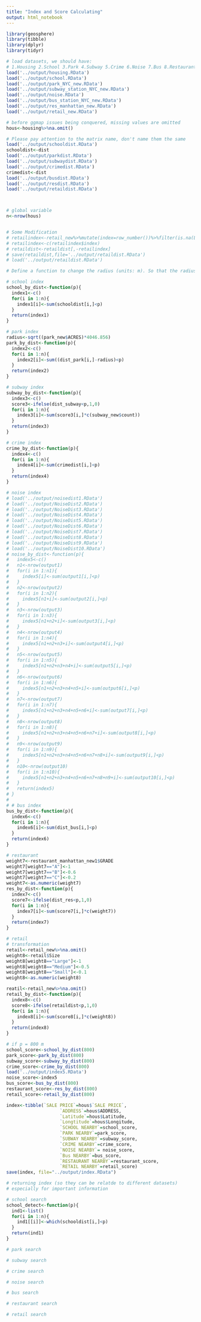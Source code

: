 ---
title: "Index and Score Calculating"
output: html_notebook
---

```{r include=FALSE}
library(geosphere)
library(tibble)
library(dplyr)
library(tidyr)
```


```{r}
# load datasets, we should have:
# 1.Housing 2.School 3.Park 4.Subway 5.Crime 6.Noise 7.Bus 8.Restaurant 9.Retail
load('../output/housing.RData') 
load('../output/school.RData')
load('../output/park_NYC_new.RData')
load('../output/subway_station_NYC_new.RData')
load('../output/noise.RData')
load('../output/bus_station_NYC_new.RData')
load('../output/res_manhattan_new.RData')
load('../output/retail_new.RData')

# before ggmap issues being conquered, missing values are omitted
hous<-housing%>%na.omit()

# Please pay attention to the matrix name, don't name them the same
load('../output/schooldist.RData')
schooldist<-dist
load('../output/parkdist.RData')
load('../output/subwaydist.RData')
load('../output/crimedist.RData')
crimedist<-dist
load('../output/busdist.RData')
load('../output/resdist.RData')
load('../output/retaildist.RData')



# global variable
n<-nrow(hous)


# Some Modification
# retailindex<-retail_new%>%mutate(index=row_number())%>%filter(is.na(Latitude))
# retailindex<-c(retailindex$index)
# retaildist<-retaildist[,-retailindex]
# save(retaildist,file='../output/retaildist.RData')
# load('../output/retaildist.RData')
```


```{r}
# Define a function to change the radius (units: m). So that the radius can be changed in the shinny app

# school index
school_by_dist<-function(p){
  index1<-c()
  for(i in 1:n){
    index1[i]<-sum(schooldist[i,]<p)
  }
  return(index1)
}

# park index
radius<-sqrt((park_new$ACRES)*4046.856)
park_by_dist<-function(p){
  index2<-c()
  for(i in 1:n){
    index2[i]<-sum((dist_park[i,]-radius)<p)
  }
  return(index2)
}

# subway index
subway_by_dist<-function(p){
  index3<-c()
  score3<-ifelse(dist_subway<p,1,0)
  for(i in 1:n){
    index3[i]<-sum(score3[i,]*c(subway_new$count))
  }
  return(index3)
}

# crime index
crime_by_dist<-function(p){
  index4<-c()
  for(i in 1:n){
    index4[i]<-sum(crimedist[i,]<p)
  }
  return(index4)
}

# noise index
# load('../output/noisedist1.RData')
# load('../output/NoiseDist2.RData')
# load('../output/NoiseDist3.RData')
# load('../output/NoiseDist4.RData')
# load('../output/NoiseDist5.RData')
# load('../output/NoiseDist6.RData')
# load('../output/NoiseDist7.RData')
# load('../output/NoiseDist8.RData')
# load('../output/NoiseDist9.RData')
# load('../output/NoiseDist10.RData')
# noise_by_dist<-function(p){
#   index5<-c()
#   n1<-nrow(output1)
#   for(i in 1:n1){
#     index5[i]<-sum(output1[i,]<p)
#   }
#   n2<-nrow(output2)
#   for(i in 1:n2){
#     index5[n1+i]<-sum(output2[i,]<p)
#   }
#   n3<-nrow(output3)
#   for(i in 1:n3){
#     index5[n1+n2+i]<-sum(output3[i,]<p)
#   }
#   n4<-nrow(output4)
#   for(i in 1:n4){
#     index5[n1+n2+n3+i]<-sum(output4[i,]<p)
#   }
#   n5<-nrow(output5)
#   for(i in 1:n5){
#     index5[n1+n2+n3+n4+i]<-sum(output5[i,]<p)
#   }
#   n6<-nrow(output6)
#   for(i in 1:n6){
#     index5[n1+n2+n3+n4+n5+i]<-sum(output6[i,]<p)
#   }
#   n7<-nrow(output7)
#   for(i in 1:n7){
#     index5[n1+n2+n3+n4+n5+n6+i]<-sum(output7[i,]<p)
#   }
#   n8<-nrow(output8)
#   for(i in 1:n8){
#     index5[n1+n2+n3+n4+n5+n6+n7+i]<-sum(output8[i,]<p)
#   }
#   n9<-nrow(output9)
#   for(i in 1:n9){
#     index5[n1+n2+n3+n4+n5+n6+n7+n8+i]<-sum(output9[i,]<p)
#   }
#   n10<-nrow(output10)
#   for(i in 1:n10){
#     index5[n1+n2+n3+n4+n5+n6+n7+n8+n9+i]<-sum(output10[i,]<p)
#   }
#   return(index5)
# }
# 
# # bus index
bus_by_dist<-function(p){
  index6<-c()
  for(i in 1:n){
    index6[i]<-sum(dist_bus[i,]<p)
  }
  return(index6)
}

# restaurant
weight7<-restaurant_manhattan_new1$GRADE
weight7[weight7=="A"]<-1
weight7[weight7=="B"]<-0.6
weight7[weight7=="C"]<-0.2
weight7<-as.numeric(weight7)
res_by_dist<-function(p){
  index7<-c()
  score7<-ifelse(dist_res<p,1,0)
  for(i in 1:n){
    index7[i]<-sum(score7[i,]*c(weight7))
  }
  return(index7)
}

# retail
# transformation
retail<-retail_new%>%na.omit()
weight8<-retail$Size
weight8[weight8=="Large"]<-1
weight8[weight8=="Medium"]<-0.5
weight8[weight8=="Small"]<-0.1
weight8<-as.numeric(weight8)

reatil<-retail_new%>%na.omit()
retail_by_dist<-function(p){
  index8<-c()
  score8<-ifelse(retaildist<p,1,0)
  for(i in 1:n){
    index8[i]<-sum(score8[i,]*c(weight8))
  }
  return(index8)
}

# if p = 800 m
school_score<-school_by_dist(800)
park_score<-park_by_dist(800)
subway_score<-subway_by_dist(800)
crime_score<-crime_by_dist(800)
load('../output/index5.RData')
noise_score<-index5
bus_score<-bus_by_dist(800)
restaurant_score<-res_by_dist(800)
retail_score<-retail_by_dist(800)

index<-tibble(`SALE PRICE`=hous$`SALE PRICE`,
                    `ADDRESS`=hous$ADDRESS,
                    `Latitude`=hous$Latitude,
                    `Longtitude`=hous$Longitude,
                    `SCHOOL NEARBY`=school_score,
                    `PARK NEARBY`=park_score,
                    `SUBWAY NEARBY`=subway_score,
                    `CRIME NEARBY`=crime_score,
                    `NOISE NEARBY`= noise_score,
                    `Bus NEARBY`=bus_score,
                    `RESTAURANT NEARBY`=restaurant_score,
                    `RETAIL NEARBY`=retail_score)
save(index, file="../output/index.RData")

```


```{r}
# returning index (so they can be relatde to different datasets)
# especially for important information

# school search
school_detect<-function(p){
  ind1<-list()
  for(i in 1:n){
    ind1[[i]]<-which(schooldist[i,]<p)
  }
  return(ind1)
}

# park search

# subway search

# crime search

# noise search

# bus search

# restaurant search

# retail search


```



